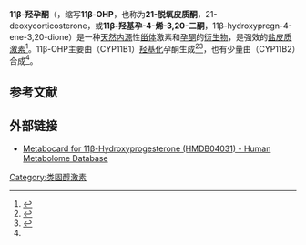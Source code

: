 {{Chembox
<!-- Images -->
| ImageFile = 11β-Hydroxyprogesterone.svg
| ImageSize = 250px
| ImageAlt =
<!-- Names -->
| IUPACName = (8''S'',9''S'',10''R'',11''S'',13''S'',14''S'',17''S'')-17-acetyl-11-hydroxy-10,13-dimethyl-1,2,6,7,8,9,11,12,14,15,16,17-dodecahydrocyclopenta[''a'']phenanthren-3-one
| OtherNames = 11β-OHP; 21-Deoxycorticosterone; 21-Desoxycorticosterone; 11β-Hydroxypregn-4-ene-3,20-dione
<!-- Sections -->
| Section1 = {{Chembox Identifiers
| CASNo = 600-57-7
| ChEBI = 28247
| ChEMBL = 2440888
| ChemSpiderID = 91968
| InChI = 1S/C21H30O3/c1-12(22)16-6-7-17-15-5-4-13-10-14(23)8-9-20(13,2)19(15)18(24)11-21(16,17)3/h10,15-19,24H,4-9,11H2,1-3H3/t15-,16+,17-,18-,19+,20-,21+/m0/s1
| InChIKey = BFZHCUBIASXHPK-ATWVFEABSA-N
| KEGG = C05498
| PubChem = 101788
| SMILES = CC(=O)[C@H]1CC[C@@H]2[C@@]1(C[C@@H]([C@H]3[C@H]2CCC4=CC(=O)CC[C@]34C)O)C
  }}
| Section2 = {{Chembox Properties
| C=21 | H=30 | O=3
| MolarMass = 330.468 g/mol
| Appearance = 
| Density = 
| MeltingPt = 
| BoilingPt = 
| Solubility = 
  }}
| Section3 = {{Chembox Hazards
| MainHazards =
| FlashPt =
| AutoignitionPt =
  }}
}}

'''11β-羟孕酮'''（{{lang-en|11β-Hydroxyprogesterone}}，缩写'''11β-OHP'''，也称为'''21-脱氧皮质酮'''，21-deoxycorticosterone，或'''11β-羟基孕-4-烯-3,20-二酮'''，11β-hydroxypregn-4-ene-3,20-dione）是一种[[天然产物|天然]][[内源|内源]]性[[甾体|甾体]]激素和[[孕酮|孕酮]]的[[衍生物|衍生物]]，是强效的[[盐皮质激素|盐皮质激素]]<ref name="HMDB">{{cite web|url=http://www.hmdb.ca/metabolites/HMDB04031|publisher=hmdb.ca|title=Human Metabolome Database: Showing metabocard for 11b-Hydroxyprogesterone (HMDB04031)|access-date=2016-12-16|archive-date=2016-12-21|archive-url=https://web.archive.org/web/20161221001304/http://www.hmdb.ca/metabolites/HMDB04031|dead-url=no}}</ref>。11β-OHP主要由{{tsl|en|Steroid 11-beta-hydroxylase|类固醇11-β-羟化酶}}（CYP11B1）[[羟基化|羟基化]]孕酮生成<ref name="pmid23322723">{{cite journal | vauthors = Strushkevich N, Gilep AA, Shen L, Arrowsmith CH, Edwards AM, Usanov SA, Park HW | title = Structural insights into aldosterone synthase substrate specificity and targeted inhibition | journal = Molecular Endocrinology | volume = 27 | issue = 2 | pages = 315–24 | date = February 2013 | pmid = 23322723 | pmc = 5417327 | doi = 10.1210/me.2012-1287 }}</ref><ref name="pmid29277707">{{cite journal | vauthors = van Rooyen D, Gent R, Barnard L, Swart AC | title = The in vitro metabolism of 11β-hydroxyprogesterone and 11-ketoprogesterone to 11-ketodihydrotestosterone in the backdoor pathway | journal = The Journal of Steroid Biochemistry and Molecular Biology | volume = 178 | pages = 203–212 | date = April 2018 | pmid = 29277707 | doi = 10.1016/j.jsbmb.2017.12.014 }}</ref>，也有少量由{{tsl|en|Aldosterone synthase|醛固酮合酶}}（CYP11B2）合成<ref name="pmid23322723"/>。

== 参考文献 ==
{{Reflist}}

== 外部链接 ==
* [http://www.hmdb.ca/metabolites/HMDB04031 Metabocard for 11β-Hydroxyprogesterone (HMDB04031) - Human Metabolome Database]{{Wayback|url=http://www.hmdb.ca/metabolites/HMDB04031 |date=20170712152547 }}

{{甾体激素}}
{{Mineralocorticoids}}

{{DEFAULTSORT:Hydroxyprogesterone, 11β-}}

[[Category:类固醇激素|Category:类固醇激素]]